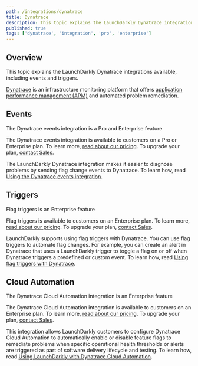 ```yaml
---
path: /integrations/dynatrace
title: Dynatrace
description: This topic explains the LaunchDarkly Dynatrace integrations available, including events and triggers.
published: true
tags: ['dynatrace', 'integration', 'pro', 'enterprise']
---
```


## Overview

This topic explains the LaunchDarkly Dynatrace integrations available, including events and triggers.

[Dynatrace](https://dynatrace.com/) is an infrastructure monitoring platform that offers [application performance management (APM)](https://en.m.wikipedia.org/wiki/Application_performance_management) and automated problem remediation.

## Events

<Callout intent="primary">
<CalloutTitle>The Dynatrace events integration is a Pro and Enterprise feature</CalloutTitle>
<CalloutDescription>

The Dynatrace events integration is available to customers on a Pro or Enterprise plan. To learn more, [read about our pricing](https://launchdarkly.com/pricing/). To upgrade your plan, [contact Sales](https://launchdarkly.com/contact-sales/).

</CalloutDescription>
</Callout>

The LaunchDarkly Dynatrace integration makes it easier to diagnose problems by sending flag change events to Dynatrace. To learn how, read [Using the Dynatrace events integration](/integrations/dynatrace/events).

## Triggers

<Callout intent="primary">
<CalloutTitle>Flag triggers is an Enterprise feature</CalloutTitle>
<CalloutDescription>

Flag triggers is available to customers on an Enterprise plan. To learn more, [read about our pricing](https://launchdarkly.com/pricing/). To upgrade your plan, [contact Sales](https://launchdarkly.com/contact-sales/).

</CalloutDescription>
</Callout>

LaunchDarkly supports using flag triggers with Dynatrace. You can use flag triggers to automate flag changes. For example, you can create an alert in Dynatrace that uses a LaunchDarkly trigger to toggle a flag on or off when Dynatrace triggers a predefined or custom event. To learn how, read [Using flag triggers with Dynatrace](/integrations/dynatrace/triggers).

## Cloud Automation

<Callout intent="primary">
<CalloutTitle>The Dynatrace Cloud Automation integration is an Enterprise feature</CalloutTitle>
<CalloutDescription>

The Dynatrace Cloud Automation integration is available to customers on an Enterprise plan. To learn more, [read about our pricing](https://launchdarkly.com/pricing/). To upgrade your plan, [contact Sales](https://launchdarkly.com/contact-sales/).

</CalloutDescription>
</Callout>

This integration allows LaunchDarkly customers to configure Dynatrace Cloud Automation to automatically enable or disable feature flags to remediate problems when specific operational health thresholds or alerts are triggered as part of software delivery lifecycle and testing. To learn how, read [Using LaunchDarkly with Dynatrace Cloud Automation](https://www.dynatrace.com/support/help/how-to-use-dynatrace/cloud-automation/partner-integrations/ca-launchdarkly).